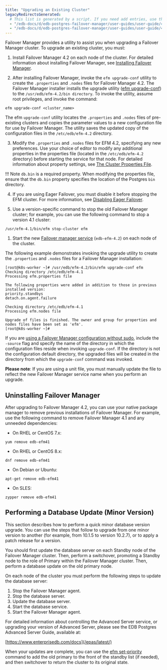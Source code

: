 ```yaml
---
title: "Upgrading an Existing Cluster"
legacyRedirectsGenerated:
  # This list is generated by a script. If you need add entries, use the `legacyRedirects` key.
  - "/edb-docs/d/edb-postgres-failover-manager/user-guides/user-guide/4.0/upgrading_existing_cluster.html"
  - "/edb-docs/d/edb-postgres-failover-manager/user-guides/user-guide/4.1/upgrading_existing_cluster.html"
---
```


<div id="upgrading_existing_cluster" class="registered_link"></div>

Failover Manager provides a utility to assist you when upgrading a Failover Manager cluster. To upgrade an existing cluster, you must:

1.  Install Failover Manager 4.2 on each node of the cluster. For detailed information about installing Failover Manager, see [Installing Failover Manager](03_installing_efm/#installing_efm).

2.  After installing Failover Manager, invoke the `efm upgrade-conf` utility to create the `.properties` and `.nodes` files for Failover Manager 4.2. The Failover Manager installer installs the upgrade utility ([efm upgrade-conf](07_using_efm_utility/#efm_upgrade_conf)) to the `/usr/edb/efm-4.2/bin directory`. To invoke the utility, assume root privileges, and invoke the command:

```text
efm upgrade-conf <cluster_name>
```

The efm `upgrade-conf` utility locates the `.properties` and `.nodes` files of pre-existing clusters and copies the parameter values to a new configuration file for use by Failover Manager. The utility saves the updated copy of the configuration files in the `/etc/edb/efm-4.2` directory.

3.  Modify the `.properties` and `.nodes` files for EFM 4.2, specifying any new preferences. Use your choice of editor to modify any additional properties in the properties file (located in the `/etc/edb/efm-4.2` directory) before starting the service for that node. For detailed information about property settings, see [The Cluster Properties File](04_configuring_efm/01_cluster_properties/#cluster_properties).

!!! Note
    `db.bin` is a required property. When modifying the properties file, ensure that the `db.bin` property specifies the location of the Postgres `bin` directory.

4.  If you are using Eager Failover, you must disable it before stopping the EFM cluster. For more information, see [Disabling Eager Failover](04_configuring_efm/06_configuring_for_eager_failover/#disabling-eager-failover).

5. Use a version-specific command to stop the old Failover Manager cluster; for example, you can use the following command to stop a version 4.1 cluster:

```text
/usr/efm-4.1/bin/efm stop-cluster efm
```

1.  Start the new [Failover manager service](08_controlling_efm_service/#controlling_efm_service) (`edb-efm-4.2`) on each node of the cluster.

The following example demonstrates invoking the upgrade utility to create the `.properties` and `.nodes` files for a Failover Manager installation:

```text
[root@k8s-worker ~]# /usr/edb/efm-4.2/bin/efm upgrade-conf efm
Checking directory /etc/edb/efm-4.1
Processing efm.properties file

The following properties were added in addition to those in previous installed version:
priority.standbys
detach.on.agent.failure

Checking directory /etc/edb/efm-4.1
Processing efm.nodes file

Upgrade of files is finished. The owner and group for properties and nodes files have been set as 'efm'.
[root@k8s-worker ~]#
```

If you are [using a Failover Manager configuration without sudo](04_configuring_efm/04_extending_efm_permissions/#running_efm_without_sudo), include the `-source` flag and specify the name of the directory in which the configuration files reside when invoking `upgrade-conf`. If the directory is not the configuration default directory, the upgraded files will be created in the directory from which the `upgrade-conf` command was invoked.

**Please note**: If you are using a unit file, you must manually update the file to reflect the new Failover Manager service name when you perform an upgrade.

## Uninstalling Failover Manager

After upgrading to Failover Manager 4.2, you can use your native package manager to remove previous installations of Failover Manager. For example, use the following command to remove Failover Manager 4.1 and any unneeded dependencies:

-   On RHEL or CentOS 7.x:

```text
yum remove edb-efm41
```

-   On RHEL or CentOS 8.x:

```text
dnf remove edb-efm41
```

-   On Debian or Ubuntu:

```text
apt-get remove edb-efm41
```

-   On SLES:

```text
zypper remove edb-efm41
```

## Performing a Database Update (Minor Version)

This section describes how to perform a quick minor database version upgrade. You can use the steps that follow to upgrade from one minor version to another (for example, from 10.1.5 to version 10.2.7), or to apply a patch release for a version.

You should first update the database server on each Standby node of the Failover Manager cluster. Then, perform a switchover, promoting a Standby node to the role of Primary within the Failover Manager cluster. Then, perform a database update on the old primary node.

On each node of the cluster you must perform the following steps to update the database server:

1.  Stop the Failover Manager agent.
2.  Stop the database server.
3.  Update the database server.
4.  Start the database service.
5.  Start the Failover Manager agent.

For detailed information about controlling the Advanced Server service, or upgrading your version of Advanced Server, please see the EDB Postgres Advanced Server Guide, available at:

[https://www.enterprisedb.com/docs](/epas/latest/)

When your updates are complete, you can use the [efm set-priority](07_using_efm_utility/#efm_set_priority) command to add the old primary to the front of the standby list (if needed), and then switchover to return the cluster to its original state.
